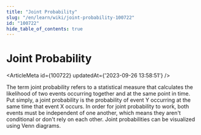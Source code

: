 ```yaml
---
title: "Joint Probability"
slug: "/en/learn/wiki/joint-probability-100722"
id: "100722"
hide_table_of_contents: true
---
```



# Joint Probability

<ArticleMeta id={100722} updatedAt={'2023-09-26 13:58:51'} />
<div className='border-solid border-b border-t-0 my-4 border-[var(--ifm-color-gray-300)]' />

The term joint probability refers to a statistical measure that calculates the likelihood of two events occurring together and at the same point in time. Put simply, a joint probability is the probability of event Y occurring at the same time that event X occurs. In order for joint probability to work, both events must be independent of one another, which means they aren't conditional or don't rely on each other. Joint probabilities can be visualized using Venn diagrams.
